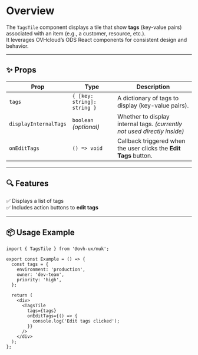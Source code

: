 
<Meta title="Manager UI Kit/Components/TagsTile/Documentation" />

# Overview

The `TagsTile` component displays a tile that show **tags** (key-value pairs) associated with an item (e.g., a customer, resource, etc.).  
It leverages OVHcloud’s ODS React components for consistent design and behavior.

---

## ✨ Props

| Prop                 | Type                                  | Description                                                                 |
| -------------------- | ------------------------------------- | --------------------------------------------------------------------------- |
| `tags`              | `{ [key: string]: string }`           | A dictionary of tags to display (key-value pairs).                          |
| `displayInternalTags` | `boolean` *(optional)*              | Whether to display internal tags. *(currently not used directly inside)*    |
| `onEditTags`        | `() => void`                          | Callback triggered when the user clicks the **Edit Tags** button.           |

---

## 🔍 Features

✅ Displays a list of tags  
✅ Includes action buttons to **edit tags**

---

## 📦 Usage Example

```tsx
import { TagsTile } from '@ovh-ux/muk';

export const Example = () => {
  const tags = {
    environment: 'production',
    owner: 'dev-team',
    priority: 'high',
  };

  return (
    <div>
      <TagsTile
        tags={tags}
        onEditTags={() => {
          console.log('Edit tags clicked');
        }}
      />
    </div>
  );
};